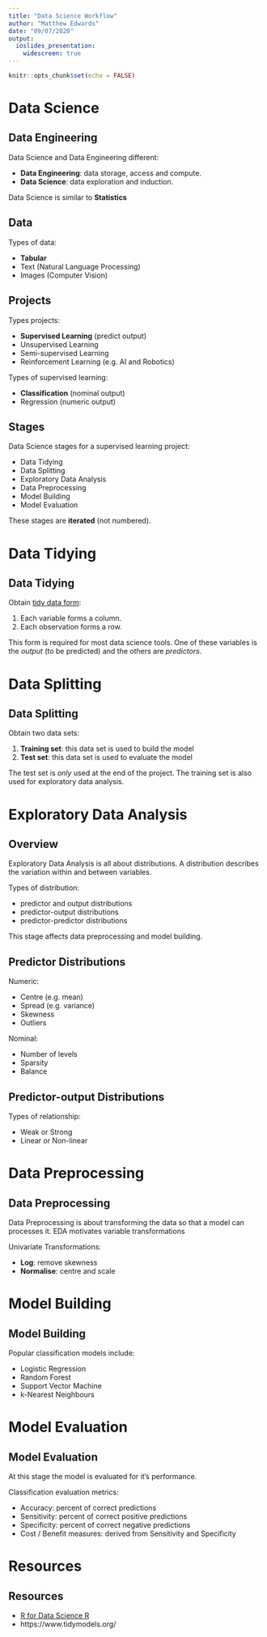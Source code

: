 ```yaml
---
title: "Data Science Workflow"
author: "Matthew Edwards"
date: "09/07/2020"
output: 
  ioslides_presentation:
    widescreen: true
---
```


```r
knitr::opts_chunk$set(echo = FALSE)
```

# Data Science

## Data Engineering

Data Science and Data Engineering different:

- **Data Engineering**: data storage, access and compute.
- **Data Science**: data exploration and induction.

Data Science is similar to **Statistics**

## Data

Types of data:

- **Tabular**
- Text (Natural Language Processing)
- Images (Computer Vision)

## Projects

Types projects:

- **Supervised Learning** (predict output)
- Unsupervised Learning 
- Semi-supervised Learning
- Reinforcement Learning (e.g. AI and Robotics)

Types of supervised learning:

- **Classification** (nominal output)
- Regression (numeric output)

## Stages

Data Science stages for a supervised learning project:

- Data Tidying
- Data Splitting
- Exploratory Data Analysis
- Data Preprocessing
- Model Building
- Model Evaluation
 
These stages are **iterated** (not numbered).

# Data Tidying

## Data Tidying

Obtain [tidy data form](https://vita.had.co.nz/papers/tidy-data.pdf):

1. Each variable forms a column.
2. Each observation forms a row.

This form is required for most data science tools. One of these variables is the *output* (to be predicted) and the others are *predictors*.

# Data Splitting

## Data Splitting

Obtain two data sets:

1. **Training set**: this data set is used to build the model
2. **Test set**: this data set is used to evaluate the model

The test set is *only* used at the end of the project. The training set is also used for exploratory data analysis.

# Exploratory Data Analysis

## Overview

Exploratory Data Analysis is all about distributions. A distribution describes the variation within and between variables.

Types of distribution:

- predictor and output distributions
- predictor-output distributions
- predictor-predictor distributions

This stage affects data preprocessing and model building.

## Predictor Distributions

Numeric:

- Centre (e.g. mean)
- Spread (e.g. variance)
- Skewness
- Outliers

Nominal:

- Number of levels
- Sparsity
- Balance

## Predictor-output Distributions

Types of relationship:

- Weak or Strong
- Linear or Non-linear

# Data Preprocessing

## Data Preprocessing

Data Preprocessing is about transforming the data so that a model can processes it. EDA motivates variable transformations

Univariate Transformations: 

- **Log**: remove skewness
- **Normalise**: centre and scale

# Model Building

## Model Building

Popular classification models include:

- Logistic Regression
- Random Forest
- Support Vector Machine
- k-Nearest Neighbours

# Model Evaluation

## Model Evaluation

At this stage the model is evaluated for it's performance. 

Classification evaluation metrics:

- Accuracy: percent of correct predictions
- Sensitivity: percent of correct positive predictions
- Specificity: percent of correct negative predictions
- Cost / Benefit measures: derived from Sensitivity and Specificity

# Resources

## Resources

- [R for Data Science R](https://r4ds.had.co.nz/)
- https://www.tidymodels.org/
